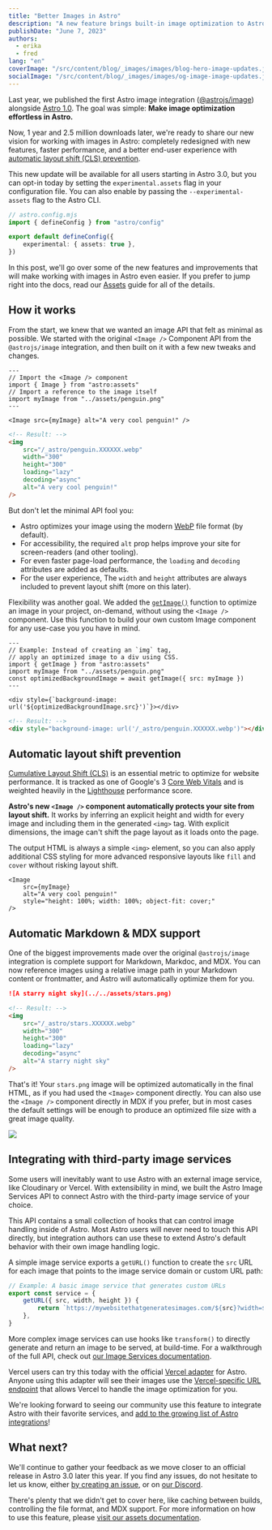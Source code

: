 ```yaml
---
title: "Better Images in Astro"
description: "A new feature brings built-in image optimization to Astro. Coming in Astro 3.0, you can opt-in to try it yourself in today. Images in Astro have been completely redesigned with more features, faster performance, and a better end-user experience with automatic layout shift prevention."
publishDate: "June 7, 2023"
authors:
  - erika
  - fred
lang: "en"
coverImage: "/src/content/blog/_images/images/blog-hero-image-updates.jpg"
socialImage: "/src/content/blog/_images/images/og-image-image-updates.jpg"
---
```



Last year, we published the first Astro image integration ([@astrojs/image](https://docs.astro.build/en/guides/integrations-guide/image/)) alongside [Astro 1.0](https://astro.build/blog/astro-1). The goal was simple: **Make image optimization effortless in Astro.**

Now, 1 year and 2.5 million downloads later, we're ready to share our new vision for working with images in Astro: completely redesigned with new features, faster performance, and a better end-user experience with [automatic layout shift (CLS) prevention](#automatic-layout-shift-prevention).

This new update will be available for all users starting in Astro 3.0, but you can opt-in today by setting the `experimental.assets` flag in your configuration file. You can also enable by passing the `--experimental-assets` flag to the Astro CLI.

```ts
// astro.config.mjs
import { defineConfig } from "astro/config"

export default defineConfig({
	experimental: { assets: true },
})
```

In this post, we'll go over some of the new features and improvements that will make working with images in Astro even easier. If you prefer to jump right into the docs, read our [Assets](https://docs.astro.build/en/guides/assets/) guide for all of the details.

## How it works

From the start, we knew that we wanted an image API that felt as minimal as possible. We started with the original `<Image />` Component API from the `@astrojs/image` integration, and then built on it with a few new tweaks and changes.

```astro
---
// Import the <Image /> component
import { Image } from "astro:assets"
// Import a reference to the image itself
import myImage from "../assets/penguin.png"
---

<Image src={myImage} alt="A very cool penguin!" />
```

```html
<!-- Result: -->
<img
	src="/_astro/penguin.XXXXXX.webp"
	width="300"
	height="300"
	loading="lazy"
	decoding="async"
	alt="A very cool penguin!"
/>
```

But don't let the minimal API fool you:

- Astro optimizes your image using the modern [WebP](https://developers.google.com/speed/webp) file format (by default).
- For accessibility, the required `alt` prop helps improve your site for screen-readers (and other tooling).
- For even faster page-load performance, the `loading` and `decoding` attributes are added as defaults.
- For the user experience, The `width` and `height` attributes are always included to prevent layout shift (more on this later).

Flexibility was another goal. We added the [`getImage()`](https://docs.astro.build/en/guides/assets/#getimage-astroassets) function to optimize an image in your project, on-demand, without using the `<Image />` component. Use this function to build your own custom Image component for any use-case you you have in mind.

```astro
---
// Example: Instead of creating an `img` tag,
// apply an optimized image to a div using CSS.
import { getImage } from "astro:assets"
import myImage from "../assets/penguin.png"
const optimizedBackgroundImage = await getImage({ src: myImage })
---

<div style={`background-image: url('${optimizedBackgroundImage.src}')`}></div>
```

```html
<!-- Result: -->
<div style="background-image: url('/_astro/penguin.XXXXXX.webp')"></div>
```

## Automatic layout shift prevention

[Cumulative Layout Shift (CLS)](https://web.dev/cls/) is an essential metric to optimize for website performance. It is tracked as one of Google's 3 [Core Web Vitals](https://web.dev/vitals/) and is weighted heavily in the [Lighthouse](https://developer.chrome.com/docs/lighthouse/overview/) performance score.

**Astro's new `<Image />` component automatically protects your site from layout shift.** It works by inferring an explicit height and width for every image and including them in the generated `<img>` tag. With explicit dimensions, the image can't shift the page layout as it loads onto the page.

The output HTML is always a simple `<img>` element, so you can also apply additional CSS styling for more advanced responsive layouts like `fill` and `cover` without risking layout shift.

```astro
<Image
	src={myImage}
	alt="A very cool penguin!"
	style="height: 100%; width: 100%; object-fit: cover;"
/>
```

## Automatic Markdown & MDX support

One of the biggest improvements made over the original `@astrojs/image` integration is complete support for Markdown, Markdoc, and MDX. You can now reference images using a relative image path in your Markdown content or frontmatter, and Astro will automatically optimize them for you.

```md
![A starry night sky](../../assets/stars.png)
```

```html
<!-- Result: -->
<img
	src="/_astro/stars.XXXXXX.webp"
	width="300"
	height="300"
	loading="lazy"
	decoding="async"
	alt="A starry night sky"
/>
```

That's it! Your `stars.png` image will be optimized automatically in the final HTML, as if you had used the `<Image>` component directly. You can also use the `<Image />` component directly in MDX if you prefer, but in most cases the default settings will be enough to produce an optimized file size with a great image quality.

<Image src={imageServiceImage} />

## Integrating with third-party image services

Some users will inevitably want to use Astro with an external image service, like Cloudinary or Vercel. With extensibility in mind, we built the Astro Image Services API to connect Astro with the third-party image service of your choice.

This API contains a small collection of hooks that can control image handling inside of Astro. Most Astro users will never need to touch this API directly, but integration authors can use these to extend Astro's default behavior with their own image handling logic.

A simple image service exports a `getURL()` function to create the `src` URL for each image that points to the image service domain or custom URL path:

```ts
// Example: A basic image service that generates custom URLs
export const service = {
	getURL({ src, width, height }) {
		return `https://mywebsitethatgeneratesimages.com/${src}?width=${width}&height=${height}`
	},
}
```

More complex image services can use hooks like `transform()` to directly generate and return an image to be served, at build-time. For a walkthrough of the full API, check out [our Image Services documentation](https://docs.astro.build/en/reference/image-service-reference/).

Vercel users can try this today with the official [Vercel adapter](https://docs.astro.build/en/guides/integrations-guide/vercel/) for Astro. Anyone using this adapter will see their images use the [Vercel-specific URL endpoint](https://vercel.com/docs/concepts/image-optimization) that allows Vercel to handle the image optimization for you.

We're looking forward to seeing our community use this feature to integrate Astro with their favorite services, and [add to the growing list of Astro integrations](https://astro.build/integrations)!

## What next?

We'll continue to gather your feedback as we move closer to an official release in Astro 3.0 later this year. If you find any issues, do not hesitate to let us know, either [by creating an issue](https://github.com/withastro/astro/issues), or on [our Discord](https://astro.build/chat).

There's plenty that we didn't get to cover here, like caching between builds, controlling the file format, and MDX support. For more information on how to use this feature, please [visit our assets documentation](https://docs.astro.build/en/guides/assets/).

